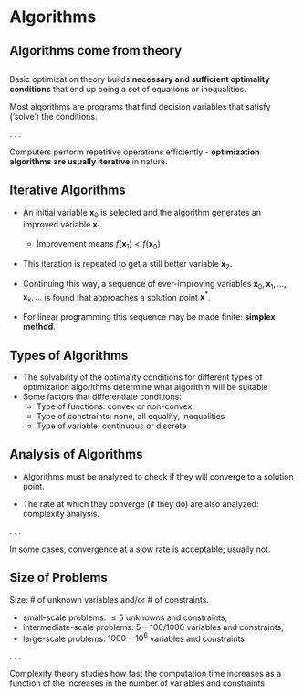 # Algorithms 

## Algorithms come from theory 

::: {.callout-important appearance="minimal"}
## 
Basic optimization theory builds __necessary and sufficient optimality conditions__ that end up being a set of equations or inequalities. 

Most algorithms are programs that find decision variables that satisfy ('solve') the conditions. 
:::

. . .

::: {.callout-tip appearance="minimal"}
Computers perform repetitive operations efficiently - __optimization algorithms are usually iterative__ in nature.
:::




## Iterative Algorithms 
* An initial variable $\bm{x}_0$ is selected and the algorithm generates an
improved variable $\bm{x}_1$.
	- Improvement means $f(\bm{x}_1) < f(\bm{x}_0)$ 

* This iteration is repeated to get a still better variable $\bm{x}_2$.

* Continuing this way, a sequence of ever-improving variables $\bm{x}_0, 
\bm{x}_1, \ldots, \bm{x}_k, \ldots$ is found that approaches a solution point
$\bm{x}^\ast$.

* For linear programming this sequence may be made finite: __simplex method__.



## Types of Algorithms 

- The solvability of the optimality conditions for different types of optimization algorithms determine what algorithm will be suitable
- Some factors that differentiate conditions:
	- Type of functions: convex or non-convex
	- Type of constraints: none, all equality, inequalities
	- Type of variable: continuous or discrete

## Analysis of Algorithms 

* Algorithms must be analyzed to check if they will converge to a solution
point.

* The rate at which they converge (if they do) are also analyzed: complexity
    analysis.

. . . 

::: {.callout-important appearance="minimal"}
In some cases, convergence at a slow rate is acceptable; usually not. 
:::


## Size of Problems 

Size: \# of unknown variables and/or \# of constraints.

* small-scale problems: $\leq 5$ unknowns and constraints,
* intermediate-scale problems: $5 - 100/1000$ variables and constraints,
* large-scale problems: $1000 - 10^6$ variables and constraints.

. . .

::: {.callout-tip appearance="minimal"}
Complexity theory studies how fast the computation time increases as a function
of the increases in the number of variables and constraints 
:::

